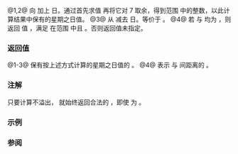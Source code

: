 {{cpp/chrono/title|operator+|operator- {{small|(std::chrono::weekday)}}}}
{{cpp/chrono/weekday/navbar}}
{{dcl begin}}
{{dcl header|chrono}}
{{dcl|since=c++20|num=1|
constexpr std::chrono::weekday operator+( const std::chrono::weekday&amp; wd,
                                          const std::chrono::days&amp; d ) noexcept;
}}
{{dcl|since=c++20|num=2|
constexpr std::chrono::weekday operator+( const std::chrono::days&amp; d,
                                          const std::chrono::weekday&amp; wd ) noexcept;
}}
{{dcl|since=c++20|num=3|
constexpr std::chrono::weekday operator-( const std::chrono::weekday&amp; wd,
                                          const std::chrono::days&amp; d ) noexcept;
}}
{{dcl|since=c++20|num=4|
constexpr std::chrono::days operator-( const std::chrono::weekday&amp; wd1,
                                       const std::chrono::weekday&amp; wd2 ) noexcept;
}}
{{dcl end}}

@1,2@ 向 {{c|wd}} 加上 {{tt|d.count()}} 日。通过首先求值 {{c|static_cast&lt;long long&gt;(wd.c_encoding()) + d.count()}} 再将它对 7 取余，得到范围 {{closed range|0|6}} 中的整数，以此计算结果中保有的星期之日值。
@3@ 从 {{c|wd}} 减去 {{tt|d.count()}} 日。等价于 {{c|return wd + -d;}}。
@4@ 若 {{c|1=wd1.ok()}} 与 {{c|1=wd2.ok()}} 均为 {{c|true}}，则返回 {{lc|std::chrono::days}} 值 {{c|d}}，满足 {{c|d.count()}} 在范围 {{closed range|0|6}} 中且 {{c|1=wd2 + d == wd1}}。否则返回值未指定。

===返回值===
@1-3@ 保有按上述方式计算的星期之日值的 {{lc|std::chrono::weekday}}。
@4@ 表示 {{c|wd1}} 与 {{c|wd2}} 间距离的 {{lc|std::chrono::days}}。

===注解===
只要计算不溢出，{{v|1-3}} 就始终返回合法的 {{tt|weekday}}，即使 {{c|wd.ok()}} 为 {{c|false}}。

===示例===
{{example
|code=
#include &lt;chrono&gt;
#include &lt;iostream&gt;
 
int main()
{
    std::cout &lt;&lt; std::boolalpha;
 
    std::chrono::weekday wd{4};
    wd = wd + std::chrono::days(2);
    std::cout &lt;&lt; (wd == std::chrono::weekday(6)) &lt;&lt; ' '
              &lt;&lt; (wd == std::chrono::Saturday) &lt;&lt; ' ';
 
    wd = wd - std::chrono::days(3);
    std::cout &lt;&lt; (wd == std::chrono::weekday(3)) &lt;&lt; ' '
              &lt;&lt; (wd == std::chrono::Wednesday) &lt;&lt; ' ';
 
    wd = std::chrono::Tuesday;
    wd = wd + std::chrono::days{8}; // (((2 + 8) == 10) % 7) == 3;
    std::cout &lt;&lt; (wd == std::chrono::Wednesday) &lt;&lt; ' ';
 
    wd = wd + (std::chrono::Sunday - std::chrono::Thursday); // (3 + 3) == 6
    std::cout &lt;&lt; (wd == std::chrono::Saturday) &lt;&lt; '\n';
}
|output=
true true true true true true
}}

===参阅===
{{dsc begin}}
{{dsc inc|cpp/chrono/weekday/dsc operator_inc dec}}
{{dsc inc|cpp/chrono/weekday/dsc operator_arith}}
{{dsc end}}

{{langlinks|en|es|ja|ru}}